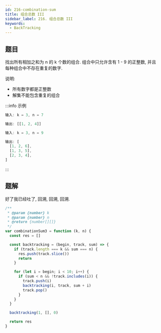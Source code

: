 ```yaml
---
id: 216-combination-sum
title: 组合总数 III
sidebar_label: 216. 组合总数 III
keywords:
  - BackTracking
---
```


## 题目

找出所有相加之和为 n 的 k 个数的组合. 组合中只允许含有 1 - 9 的正整数, 并且每种组合中不存在重复的数字.

说明:

- 所有数字都是正整数
- 解集不能包含重复的组合

:::info 示例

```ts
输入: k = 3, n = 7

输出: [[1, 2, 4]]
```

```ts
输入: k = 3, n = 9

输出: [
  [1, 2, 6],
  [1, 3, 5],
  [2, 3, 4],
]
```

:::

## 题解

好了我已经吐了, 回溯, 回溯, 回溯.

```js
/**
 * @param {number} k
 * @param {number} n
 * @return {number[][]}
 */
var combinationSum3 = function (k, n) {
  const res = []

  const backtracking = (begin, track, sum) => {
    if (track.length === k && sum === n) {
      res.push(track.slice())
      return
    }

    for (let i = begin; i < 10; i++) {
      if (sum < n && !track.includes(i)) {
        track.push(i)
        backtracking(i, track, sum + i)
        track.pop()
      }
    }
  }

  backtracking(1, [], 0)

  return res
}
```
